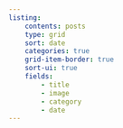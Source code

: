 ```yaml
---
listing: 
    contents: posts
    type: grid
    sort: date
    categories: true
    grid-item-border: true
    sort-ui: true
    fields: 
        - title
        - image
        - category
        - date
---
```

